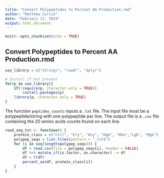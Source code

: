 ```yaml
---
title: "Convert Polypeptides to Percent AA Production.rmd"
author: "Matthew Curcio"
date: "February 12, 2019"
output: html_document
---
```


```r
knitr::opts_chunk$set(echo = TRUE)
```

## Convert Polypeptides to Percent AA Production.rmd


```r
use_library = c("stringr", "readr", "dplyr")

# Install if not present
for(p in use_library){
    if(!require(p, character.only = TRUE))
        install.packages(p)
    library(p, character.only = TRUE)
}
```



The function `peptides_counts` inputs a `.txt` file. 
The input file must be a polypeptide/string with one polypeptide per line.
The output file is a `.csv` file containing the 20 amino acids counts found on each line. 

```r

read_seq_txt <- function() {
    protein_class = c("Ctrl", "Ery", "Hcy", "Hgb", "Hhe","Lgb", "Mgb")
    polypep_seqs = list.files(pattern = ".txt$")
    for (i in seq(length(polypep_seqs))) {
        df = read.csv(file = polypep_seqs[i], header = FALSE)
        df %>% mutate_if(is.factor, as.character) -> df
        df = t(df)
        percent_aa(df, protein_class[i])
    }
}
```
